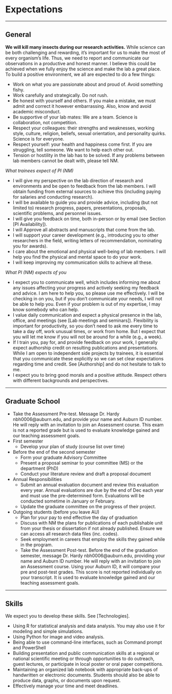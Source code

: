 # Expectations

----------

## General
**We will kill many insects during our research activities.** While science can be both challenging and rewarding, it's important for us to make the most of every organism's life. Thus, we need to report and communicate our observations in a productive and honest manner. I believe this could be achieved when we fully enjoy the science and make the lab a great place. To build a positive environment, we all are expected to do a few things:

* Work on what you are passionate about and proud of. Avoid something fishy.
* Work carefully and strategically. Do not rush.
* Be honest with yourself and others. If you make a mistake, we must admit and correct it however embarrassing. Also, know and avoid academic misconduct.
* Be supportive of your lab mates: We are a team. Science is collaboration, not competition. 
* Respect your colleagues: their strengths and weaknesses, working style, culture, religion, beliefs, sexual orientation, and personality quirks. Science is for everyone.
* Respect yourself: your health and happiness come first. If you are struggling, tell someone. We want to help each other out.
* Tension or hostility in the lab has to be solved. If any problems between lab members cannot be dealt with, please tell NM.

_What trainees expect of PI (NM)_ 

* I will give my perspective on the lab direction of research and environments and be open to feedback from the lab members. I will obtain funding from external sources to achieve this (including paying for salaries and conducting research). 
* I will be available to guide you and provide advice, including (but not limited to) research progress, papers, presentations, proposals, scientific problems, and personnel issues.
* I will give you feedback on time, both in-person or by email (see Section [PI Availability]). 
* I will Approve all abstracts and manuscripts that come from the lab.
* I will support your career development (e.g., introducing you to other researchers in the field, writing letters of recommendation, nominating you for awards).
* I care about the emotional and physical well-being of lab members. I will help you find the physical and mental space to do your work.
* I will keep improving my communication skills to achieve all these.

_What PI (NM) expects of you_

* I expect you to communicate well, which includes informing me about any issues affecting your progress and actively seeking my feedback and advice. I am here to help you, so please use me effectively. I will be checking in on you, but if you don't communicate your needs, I will not be able to help you. Even if your problem is out of my expertise, I may know somebody who can help.
* I value daily communication and expect a physical presence in the lab, office, and meetings (see [Lab meetings and seminars]). Flexibility is important for productivity, so you don't need to ask me every time to take a day off, work unusual times, or work from home. But I expect that you will let me know if you will not be around for a while (e.g., a week). 
* If I train you, pay for, and provide feedback on your work, I generally expect authorship credit on resulting publications and presentations. While I am open to independent side projects by trainees, it is essential that you communicate these explicitly so we can set clear expectations regarding time and credit. See [Authorship] and do not hesitate to talk to me.
* I expect you to bring good morals and a positive attitude. Respect others with different backgrounds and perspectives.

----------

## Graduate School

* Take the Assessment Pre-test. Message Dr. Hardy nbh0006@auburn.edu, and provide your name and Auburn ID number. He will reply with an invitation to join an Assessment course. This exam is not a reported grade but is used to evaluate knowledge gained and our teaching assessment goals.
* First semester
  + Develop your plan of study (course list over time)
* Before the end of the second semester
  + Form your graduate Advisory Committee 
  + Present a proposal seminar to your committee (MS) or the department (PhD)
  + Conduct your literature review and draft a proposal document
* Annual Responsibilities
  + Submit an annual evaluation document and review this evaluation every year. Annual evaluations are due by the end of Dec each year and must use the pre-determined form. Evaluations will be conducted sometime in January or February.
  + Update the graduate committee on the progress of their project.
* Outgoing students (before you leave AU)
  + Plan for your pay to end effective the day of graduation
  + Discuss with NM the plans for publications of each publishable unit from your thesis or dissertation if not already published. Ensure we can access all research data files (inc. codes).
  + Seek employment in careers that employ the skills they gained while in the program.
  + Take the Assessment Post-test. Before the end of the graduation semester, message Dr. Hardy nbh0006@auburn.edu, providing your name and Auburn ID number. He will reply with an invitation to join an Assessment course. Using your Auburn ID, it will compare your pre and post-test grades. This score is not reported individually on your transcript. It is used to evaluate knowledge gained and our teaching assessment goals.

----------

## Skills
We expect you to develop these skills. See [Technologies].

* Using R for statistical analysis and data analysis. You may also use it for modeling and simple simulations.
* Using Python for image and video analysis.
* Being able to use command-line interfaces, such as Command prompt and PowerShell
* Building presentation and public communication skills at a regional or national scientific meeting or through opportunities to do outreach, guest lectures, or participate in local poster or oral paper competitions.
* Maintaining an organized lab notebook with appropriate back-ups of handwritten or electronic documents. Students should also be able to produce data, graphs, or documents upon request.
* Effectively manage your time and meet deadlines.





